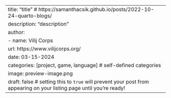 ---
title: "title" # https://samanthacsik.github.io/posts/2022-10-24-quarto-blogs/
description: "description"
author:
  - name: Vilij Corps
    url: https://www.vilijcorps.org/
date: 03-15-2024
categories: [project, game, language] # self-defined categories
image: preview-image.png
draft: false # setting this to `true` will prevent your post from appearing on your listing page until you're ready!
---